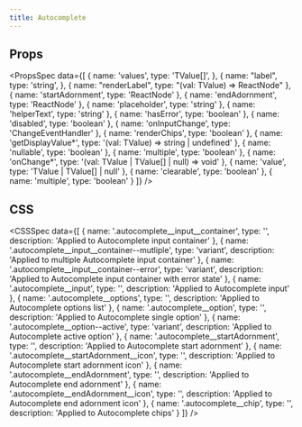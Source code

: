 ```yaml
---
title: Autocomplete
---
```


<Preview name="Autocomplete" />

## Props

<PropsSpec
    data={[
        {
            name: 'values',
            type: 'TValue[]',
        },
        {
            name: "label",
            type: 'string',
        },
        {
            name: "renderLabel",
            type: "(val: TValue) => ReactNode"
        },
        {
            name: 'startAdornment',
            type: 'ReactNode'
        },
        {
            name: 'endAdornment',
            type: 'ReactNode'
        },
        {
            name: 'placeholder',
            type: 'string'
        },
        {
            name: 'helperText',
            type: 'string'
        },
        {
            name: 'hasError',
            type: 'boolean'
        },
        {
            name: 'disabled',
            type: 'boolean'
        },
        {
            name: 'onInputChange',
            type: 'ChangeEventHandler<HTMLInputElement>'
        },
        {
            name: 'renderChips',
            type: 'boolean'
        },
        {
            name: 'getDisplayValue*',
            type: '(val: TValue) => string | undefined'
        },
        {
            name: 'nullable',
            type: 'boolean'
        },
        {
            name: 'multiple',
            type: 'boolean'
        },
        {
            name: 'onChange*',
            type: '(val: TValue | TValue[] | null) => void'
        },
        {
            name: 'value',
            type: 'TValue | TValue[] | null'
        },
        {
            name: 'clearable',
            type: 'boolean'
        },
        {
            name: 'multiple',
            type: 'boolean'
        }
    ]}
/>


## CSS
<CSSSpec data={[
    {
        name: '.autocomplete__input__container',
        type: '',
        description: 'Applied to Autocomplete input container'
    },
    {
        name: '.autocomplete__input__container--mutliple',
        type: 'variant',
        description: 'Applied to multiple Autocomplete input container'
    },
    {
        name: '.autocomplete__input__container--error',
        type: 'variant',
        description: 'Applied to Autocomplete input container with error state'
    },
    {
        name: '.autocomplete__input',
        type: '',
        description: 'Applied to Autocomplete input'
    },
    {
        name: '.autocomplete__options',
        type: '',
        description: 'Applied to Autocomplete options list'
    },
    {
        name: '.autocomplete__option',
        type: '',
        description: 'Applied to Autocomplete single option'
    },
    {
        name: '.autocomplete__option--active',
        type: 'variant',
        description: 'Applied to Autocomplete active option'
    },
    {
        name: '.autocomplete__startAdornment',
        type: '',
        description: 'Applied to Autocomplete start adornment'
    },
    {
        name: '.autocomplete__startAdornment__icon',
        type: '',
        description: 'Applied to Autocomplete start adornment icon'
    },
    {
        name: '.autocomplete__endAdornment',
        type: '',
        description: 'Applied to Autocomplete end adornment'
    },
    {
        name: '.autocomplete__endAdornment__icon',
        type: '',
        description: 'Applied to Autocomplete end adornment icon'
    },
{
        name: '.autocomplete__chip',
        type: '',
        description: 'Applied to Autocomplete chips'
    }
]} />

